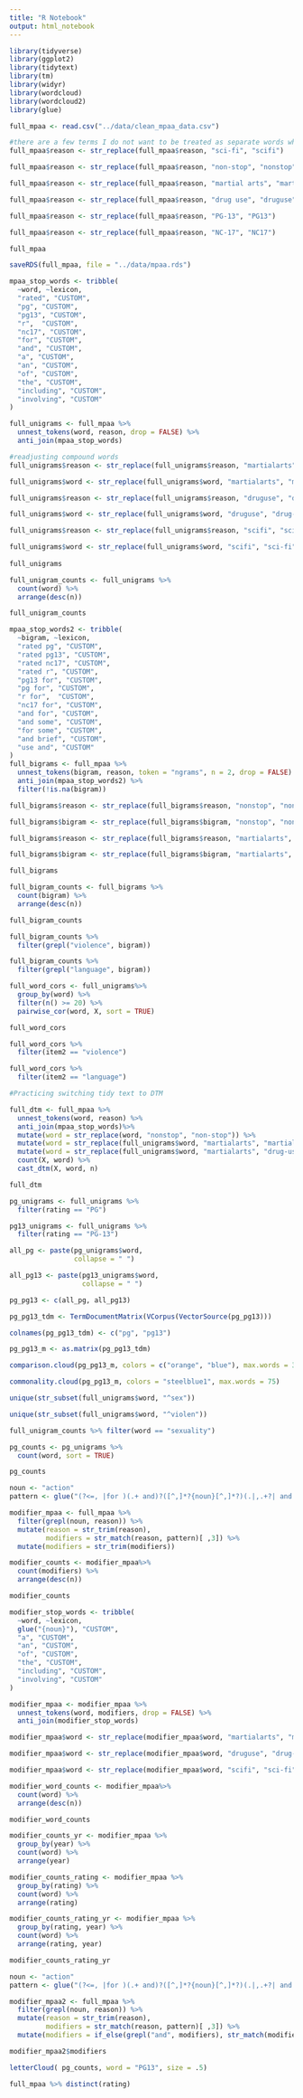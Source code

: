 ```yaml
---
title: "R Notebook"
output: html_notebook
---
```



```r
library(tidyverse)
library(ggplot2)
library(tidytext)
library(tm)
library(widyr)
library(wordcloud)
library(wordcloud2)
library(glue)
```

```r
full_mpaa <- read.csv("../data/clean_mpaa_data.csv")
```


```r
#there are a few terms I do not want to be treated as separate words when dashes are removed
full_mpaa$reason <- str_replace(full_mpaa$reason, "sci-fi", "scifi") 

full_mpaa$reason <- str_replace(full_mpaa$reason, "non-stop", "nonstop")

full_mpaa$reason <- str_replace(full_mpaa$reason, "martial arts", "martialarts")

full_mpaa$reason <- str_replace(full_mpaa$reason, "drug use", "druguse")

full_mpaa$reason <- str_replace(full_mpaa$reason, "PG-13", "PG13")

full_mpaa$reason <- str_replace(full_mpaa$reason, "NC-17", "NC17")

full_mpaa
```

```r
saveRDS(full_mpaa, file = "../data/mpaa.rds")
```

```r
mpaa_stop_words <- tribble(
  ~word, ~lexicon,
  "rated", "CUSTOM",
  "pg", "CUSTOM",
  "pg13", "CUSTOM",
  "r",  "CUSTOM",
  "nc17", "CUSTOM",
  "for", "CUSTOM",
  "and", "CUSTOM",
  "a", "CUSTOM",
  "an", "CUSTOM",
  "of", "CUSTOM",
  "the", "CUSTOM",
  "including", "CUSTOM",
  "involving", "CUSTOM"
)

full_unigrams <- full_mpaa %>% 
  unnest_tokens(word, reason, drop = FALSE) %>% 
  anti_join(mpaa_stop_words)

#readjusting compound words
full_unigrams$reason <- str_replace(full_unigrams$reason, "martialarts", "martial arts")

full_unigrams$word <- str_replace(full_unigrams$word, "martialarts", "martial-arts")

full_unigrams$reason <- str_replace(full_unigrams$reason, "druguse", "drug use")

full_unigrams$word <- str_replace(full_unigrams$word, "druguse", "drug-use")

full_unigrams$reason <- str_replace(full_unigrams$reason, "scifi", "sci-fi")

full_unigrams$word <- str_replace(full_unigrams$word, "scifi", "sci-fi")
  
full_unigrams
```


```r
full_unigram_counts <- full_unigrams %>% 
  count(word) %>% 
  arrange(desc(n))

full_unigram_counts 
```

```r
mpaa_stop_words2 <- tribble(
  ~bigram, ~lexicon,
  "rated pg", "CUSTOM",
  "rated pg13", "CUSTOM",
  "rated nc17", "CUSTOM",
  "rated r", "CUSTOM",
  "pg13 for", "CUSTOM",
  "pg for", "CUSTOM",
  "r for",  "CUSTOM",
  "nc17 for", "CUSTOM",
  "and for", "CUSTOM",
  "and some", "CUSTOM",
  "for some", "CUSTOM",
  "and brief", "CUSTOM",
  "use and", "CUSTOM"
)
full_bigrams <- full_mpaa %>%
  unnest_tokens(bigram, reason, token = "ngrams", n = 2, drop = FALSE) %>%
  anti_join(mpaa_stop_words2) %>% 
  filter(!is.na(bigram))

full_bigrams$reason <- str_replace(full_bigrams$reason, "nonstop", "non-stop")

full_bigrams$bigram <- str_replace(full_bigrams$bigram, "nonstop", "non-stop")

full_bigrams$reason <- str_replace(full_bigrams$reason, "martialarts", "martial arts")

full_bigrams$bigram <- str_replace(full_bigrams$bigram, "martialarts", "martial arts")

full_bigrams
```

```r
full_bigram_counts <- full_bigrams %>% 
  count(bigram) %>% 
  arrange(desc(n))

full_bigram_counts 
```

```r
full_bigram_counts %>% 
  filter(grepl("violence", bigram))
```

```r
full_bigram_counts %>% 
  filter(grepl("language", bigram))
```

```r
full_word_cors <- full_unigrams%>%
  group_by(word) %>%
  filter(n() >= 20) %>%
  pairwise_cor(word, X, sort = TRUE)

full_word_cors
```

```r
full_word_cors %>% 
  filter(item2 == "violence")
```

```r
full_word_cors %>% 
  filter(item2 == "language")
```

```r
#Practicing switching tidy text to DTM

full_dtm <- full_mpaa %>%
  unnest_tokens(word, reason) %>% 
  anti_join(mpaa_stop_words)%>%
  mutate(word = str_replace(word, "nonstop", "non-stop")) %>%
  mutate(word = str_replace(full_unigrams$word, "martialarts", "martial-arts")) %>%
  mutate(word = str_replace(full_unigrams$word, "martialarts", "drug-use")) %>%
  count(X, word) %>%
  cast_dtm(X, word, n)

full_dtm
```

```r
pg_unigrams <- full_unigrams %>% 
  filter(rating == "PG")

pg13_unigrams <- full_unigrams %>% 
  filter(rating == "PG-13")
```

```r
all_pg <- paste(pg_unigrams$word,
                collapse = " ")

all_pg13 <- paste(pg13_unigrams$word,
                  collapse = " ")

pg_pg13 <- c(all_pg, all_pg13)

pg_pg13_tdm <- TermDocumentMatrix(VCorpus(VectorSource(pg_pg13)))

colnames(pg_pg13_tdm) <- c("pg", "pg13")

pg_pg13_m <- as.matrix(pg_pg13_tdm)

comparison.cloud(pg_pg13_m, colors = c("orange", "blue"), max.words = 30)
```

```r
commonality.cloud(pg_pg13_m, colors = "steelblue1", max.words = 75)
```

```r
unique(str_subset(full_unigrams$word, "^sex"))
```
```r
unique(str_subset(full_unigrams$word, "^violen"))
```

```r
full_unigram_counts %>% filter(word == "sexuality")
```

```r
pg_counts <- pg_unigrams %>% 
  count(word, sort = TRUE)

pg_counts
```


```r
noun <- "action"
pattern <- glue("(?<=, |for )(.+ and)?([^,]*?{noun}[^,]*?)(.|,.+?| and.+?)$")

modifier_mpaa <- full_mpaa %>% 
  filter(grepl(noun, reason)) %>% 
  mutate(reason = str_trim(reason),
         modifiers = str_match(reason, pattern)[ ,3]) %>% 
  mutate(modifiers = str_trim(modifiers))

modifier_counts <- modifier_mpaa%>% 
  count(modifiers) %>% 
  arrange(desc(n))

modifier_counts
```

```r
modifier_stop_words <- tribble(
  ~word, ~lexicon,
  glue("{noun}"), "CUSTOM",
  "a", "CUSTOM",
  "an", "CUSTOM",
  "of", "CUSTOM",
  "the", "CUSTOM",
  "including", "CUSTOM",
  "involving", "CUSTOM"
)

modifier_mpaa <- modifier_mpaa %>% 
  unnest_tokens(word, modifiers, drop = FALSE) %>% 
  anti_join(modifier_stop_words)

modifier_mpaa$word <- str_replace(modifier_mpaa$word, "martialarts", "martial-arts")

modifier_mpaa$word <- str_replace(modifier_mpaa$word, "druguse", "drug-use")

modifier_mpaa$word <- str_replace(modifier_mpaa$word, "scifi", "sci-fi")

modifier_word_counts <- modifier_mpaa%>% 
  count(word) %>% 
  arrange(desc(n))

modifier_word_counts 
```

```r
modifier_counts_yr <- modifier_mpaa %>% 
  group_by(year) %>% 
  count(word) %>% 
  arrange(year)

modifier_counts_rating <- modifier_mpaa %>% 
  group_by(rating) %>% 
  count(word) %>% 
  arrange(rating)

modifier_counts_rating_yr <- modifier_mpaa %>% 
  group_by(rating, year) %>% 
  count(word) %>% 
  arrange(rating, year)

modifier_counts_rating_yr
```

```r
noun <- "action"
pattern <- glue("(?<=, |for )(.+ and)?([^,]*?{noun}[^,]*?)(.|,.+?| and.+?)$")

modifier_mpaa2 <- full_mpaa %>% 
  filter(grepl(noun, reason)) %>% 
  mutate(reason = str_trim(reason),
         modifiers = str_match(reason, pattern)[ ,3]) %>% 
  mutate(modifiers = if_else(grepl("and", modifiers), str_match(modifiers, "(?<=and )(.+)")[ ,2], modifiers)) 

modifier_mpaa2$modifiers
```


```r
letterCloud( pg_counts, word = "PG13", size = .5)
```

```r
full_mpaa %>% distinct(rating)
```

